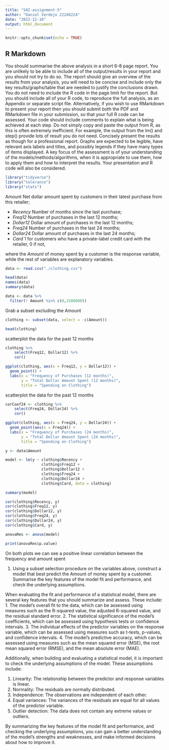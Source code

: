 ```yaml
---
title: "SAI-assignment-5"
author: "Daniel Verdejo 22240224"
date: "2022-12-10"
output: html_document
---
```


```r
knitr::opts_chunk$set(echo = TRUE)
```

## R Markdown

You should summarise the above analysis in a short 6-8 page report. You are unlikely to be able to include all of the output/results in your report and you should not try to do so. 
The report should give an overview of the results from your analysis, you will need to be concise and include only the key results/graphs/table that are needed to justify the conclusions drawn.
You do not need to include the R code in the page limit for the report. But you should include all of your R code, to reproduce the full analysis, as an Appendix or separate script file. 
Alternatively, if you wish to use RMarkdown to present your report then you should submit both the PDF and RMarkdown file in your submission, so that your full R code can be assessed. 
Your code should include comments to explain what is being achieved at each step.
Do not simply copy and paste the output from R, as this is often extremely inefficient. For example, the output from the lm() and step() provide lots of result you do not need. 
Concisely present the results as though for a professional report.
Graphs are expected to be legible, have relevant axis labels and titles, and possibly legends if they have many types of items displayed.
A key focus of the assessment is of your understanding of the models/methods/algorithms, when it is appropriate to use them, how to apply them and how to interpret the results. Your presentation and R code will also be considered.


```r
library("tidyverse")
library("tolerance")
library("stats")
```
Amount Net dollar amount spent by customers in their latest purchase from this retailer;

- *Recency* Number of months since the last purchase;
- *Freq12* Number of purchases in the last 12 months;
- *Dollar12* Dollar amount of purchases in the last 12 months;
- *Freq24* Number of purchases in the last 24 months;
- *Dollar24* Dollar amount of purchases in the last 24 months;
- *Card* 1 for customers who have a private-label credit card with the retailer, 0 if not,

where the *Amount* of money spent by a customer is the response variable, while the rest of variables
are explanatory variables.

```r
data <- read.csv("./clothing.csv")

head(data)
names(data)
summary(data)

data <- data %>%
  filter(! Amount %in% c(0,1506000))
```

Grab a subset excluding the Amount 
```r
clothing <- subset(data, select = -c(Amount))

head(clothing)
```

scatterplot the data for the past 12 months

```r
clothing %>%
    select(Freq12, Dollar12) %>%
    cor()

ggplot(clothing, aes(x = Freq12, y = Dollar12)) +
  geom_point() +
  labs(x = "Frequency of Purchases (12 months)",
       y = "Total Dollar Amount Spent (12 months)",
       title = "Spending on Clothing")
```
scatterplot the data for the past 12 months

```r
corCoef24 <- clothing %>%
    select(Freq24, Dollar24) %>%
    cor()

ggplot(clothing, aes(x = Freq24, y = Dollar24)) +
  geom_point(aes(x = Freq24)) +
  labs(x = "Frequency of Purchases (24 months)",
       y = "Total Dollar Amount Spent (24 months)",
       title = "Spending on Clothing")


```

```r
y <- data$Amount

model <- lm(y ~ clothing$Recency +
                clothing$Freq12 +
                clothing$Dollar12 +
                clothing$Freq24 +
                clothing$Dollar24 +
                clothing$Card, data = clothing)

summary(model)

cor(clothing$Recency, y)
cor(clothing$Freq12, y)
cor(clothing$Dollar12, y)
cor(clothing$Freq24, y)
cor(clothing$Dollar24, y)
cor(clothing$Card, y)

anovaRes <- anova(model)

print(anovaRes$p.value)
```


On both plots we can see a positive linear correlation between the frequency and amount spent

1. Using a subset selection procedure on the variables above, construct a model that best predict the Amount of money spent by a customer. Summarise the key features of the model fit and performance, and check the underlying assumptions.

When evaluating the fit and performance of a statistical model, there are
several key features that you should summarize and assess. These include:
1. The model's overall fit to the data, which can be assessed using measures
such as the R-squared value, the adjusted R-squared value, and the residual
standard error.
2. The statistical significance of the model's coefficients, which can be
assessed using hypothesis tests or confidence intervals.
3. The individual effects of the predictor variables on the response variable,
which can be assessed using measures such as t-tests, p-values, and
confidence intervals.
4. The model's predictive accuracy, which can be assessed using measures
such as the mean squared error (MSE), the root mean squared error (RMSE),
and the mean absolute error (MAE).

Additionally, when building and evaluating a statistical model, it is important to check the underlying assumptions of the model. These assumptions include:

1. Linearity: The relationship between the predictor and response variables is linear.
2. Normality: The residuals are normally distributed.
3. Independence: The observations are independent of each other.
4. Equal variances: The variances of the residuals are equal for all values of the predictor variable.
5. Outlier detection: The data does not contain any extreme values or outliers.


By summarizing the key features of the model fit and performance, and
checking the underlying assumptions, you can gain a better understanding of the model's strengths and weaknesses, and make informed decisions about how to improve it.